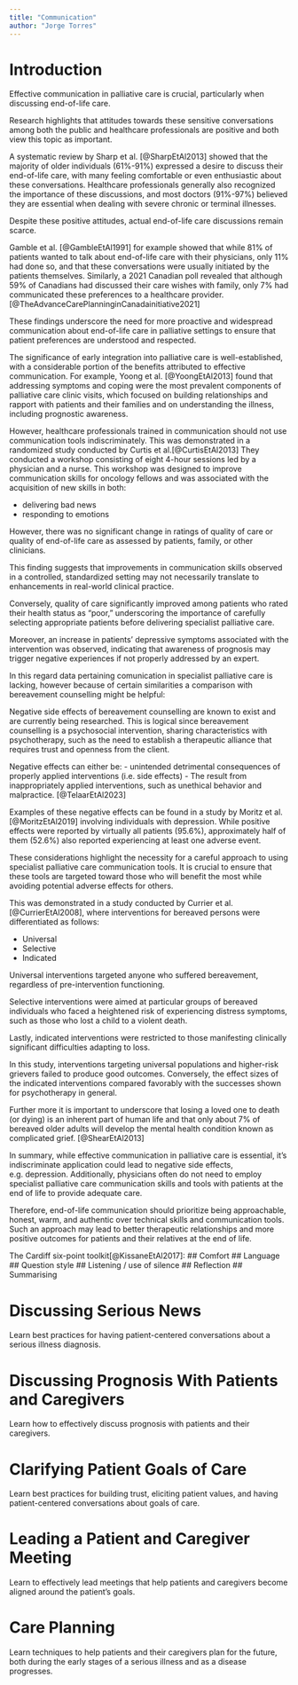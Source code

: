 ```yaml
---
title: "Communication"
author: "Jorge Torres"
---
```


# Introduction

Effective communication in palliative care is crucial, particularly when discussing end-of-life care.

Research highlights that attitudes towards these sensitive conversations among both the public and healthcare professionals are positive and both view this topic as important.

A systematic review by Sharp et al. [@SharpEtAl2013] showed that the majority of older individuals (61%-91%) expressed a desire to discuss their end-of-life care, with many feeling comfortable or even enthusiastic about these conversations. Healthcare professionals generally also recognized the importance of these discussions, and most doctors (91%-97%) believed they are essential when dealing with severe chronic or terminal illnesses.

Despite these positive attitudes, actual end-of-life care discussions remain scarce.

Gamble et al. [@GambleEtAl1991] for example showed that while 81% of patients wanted to talk about end-of-life care with their physicians, only 11% had done so, and that these conversations were usually initiated by the patients themselves. Similarly, a 2021 Canadian poll revealed that although 59% of Canadians had discussed their care wishes with family, only 7% had communicated these preferences to a healthcare provider. [@TheAdvanceCarePlanninginCanadainitiative2021]

These findings underscore the need for more proactive and widespread communication about end-of-life care in palliative settings to ensure that patient preferences are understood and respected.

The significance of early integration into palliative care is well-established, with a considerable portion of the benefits attributed to effective communication. 
For example, Yoong et al. [@YoongEtAl2013] found that addressing symptoms and coping were the most prevalent components of palliative care clinic visits, which focused on building relationships and rapport with patients and their families and on understanding the illness, including prognostic awareness. 

However, healthcare professionals trained in communication should not use communication tools indiscriminately. 
This was demonstrated in a randomized study conducted by Curtis et al.[@CurtisEtAl2013] 
They conducted a workshop consisting of eight 4-hour sessions led by a physician and a nurse. This workshop was designed to improve communication skills for oncology fellows and was associated with the acquisition of new skills in both: 

- delivering bad news
- responding to emotions

However, there was no significant change in ratings of quality of care or quality of end-of-life care as assessed by patients, family, or other clinicians.  

This finding suggests that improvements in communication skills observed in a controlled, standardized setting may not necessarily translate to enhancements in real-world clinical practice.

Conversely, quality of care significantly improved among patients who rated their health status as “poor,” underscoring the importance of carefully selecting appropriate patients before delivering specialist palliative care.

Moreover, an increase in patients’ depressive symptoms associated with the intervention was observed, indicating that awareness of prognosis may trigger negative experiences if not properly addressed by an expert.

In this regard data pertaining comunication in specialist palliative care is lacking, however because of certain similarities a comparison with bereavement counselling might be helpful:

Negative side effects of bereavement counselling are known to exist and are currently being researched. This is logical since bereavement counselling is a psychosocial intervention, sharing characteristics with psychotherapy, such as the need to establish a therapeutic alliance that requires trust and openness from the client.

Negative effects can either be:
- unintended detrimental consequences of properly applied interventions (i.e. side effects)
- The result from inappropriately applied interventions, such as unethical behavior and malpractice. [@TelaarEtAl2023]

Examples of these negative effects can be found in a study by Moritz et al. [@MoritzEtAl2019] involving individuals with depression. 
While positive effects were reported by virtually all patients (95.6%), approximately half of them (52.6%) also reported experiencing at least one adverse event.

These considerations highlight the necessity for a careful approach to using specialist palliative care communication tools. It is crucial to ensure that these tools are targeted toward those who will benefit the most while avoiding potential adverse effects for others.

This was demonstrated in a study conducted by Currier et al.[@CurrierEtAl2008], where interventions for bereaved persons were differentiated as follows:

- Universal
- Selective
- Indicated

Universal interventions targeted anyone who suffered bereavement, regardless of pre-intervention functioning.

Selective interventions were aimed at particular groups of bereaved individuals who faced a heightened risk of experiencing distress symptoms, such as those who lost a child to a violent death.

Lastly, indicated interventions were restricted to those manifesting clinically significant difficulties adapting to loss.

In this study, interventions targeting universal populations and higher-risk grievers failed to produce good outcomes. Conversely, the effect sizes of the indicated interventions compared favorably with the successes shown for psychotherapy in general.

Further more it is important to underscore that losing a loved one to death (or dying) is an inherent part of human life and that only about 7% of bereaved older adults will develop the mental health condition known as complicated grief. [@ShearEtAl2013]

In summary, while effective communication in palliative care is essential, it's indiscriminate application could lead to negative side effects, e.g. depression. Additionally, physicians often do not need to employ specialist palliative care communication skills and tools with patients at the end of life to provide adequate care.

Therefore, end-of-life communication should prioritize being approachable, honest, warm, and authentic over technical skills and communication tools. Such an approach may lead to better therapeutic relationships and more positive outcomes for patients and their relatives at the end of life.




The Cardiff six-point toolkit[@KissaneEtAl2017]: 
## Comfort
## Language
## Question style
## Listening / use of silence
## Reflection
## Summarising











# Discussing Serious News

Learn best practices for having patient-centered conversations about a serious illness diagnosis.

# Discussing Prognosis With Patients and Caregivers

Learn how to effectively discuss prognosis with patients and their caregivers.

# Clarifying Patient Goals of Care

Learn best practices for building trust, eliciting patient values, and having patient-centered conversations about goals of care.

# Leading a Patient and Caregiver Meeting

Learn to effectively lead meetings that help patients and caregivers become aligned around the patient’s goals.


# Care Planning

Learn techniques to help patients and their caregivers plan for the future, both during the early stages of a serious illness and as a disease progresses.
